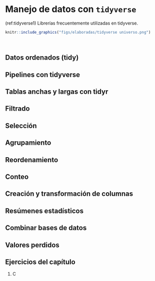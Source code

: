 # **Manejo de datos con** `tidyverse`

(ref:tidyverse1) Librerías frecuentemente utilizadas en tidyverse.

```r
knitr::include_graphics("figs/elaboradas/tidyverse universo.png")
```
<br>

## Datos ordenados (tidy)
## Pipelines con tidyverse
## Tablas anchas y largas con tidyr
## Filtrado
## Selección
## Agrupamiento
## Reordenamiento
## Conteo
## Creación y transformación de columnas
## Resúmenes estadísticos
## Combinar bases de datos
## Valores perdidos

## Ejercicios del capítulo

<div class="question">
  1. C
</div>

